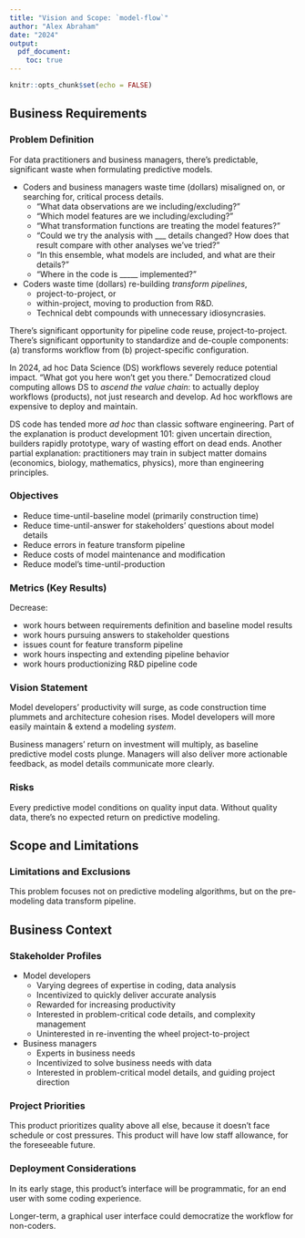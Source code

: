 ```yaml
---
title: "Vision and Scope: `model-flow`"
author: "Alex Abraham"
date: "2024"
output: 
  pdf_document:
    toc: true
---
```


```r
knitr::opts_chunk$set(echo = FALSE)
```

## Business Requirements

### Problem Definition

For data practitioners and business managers,
there's predictable, significant waste when formulating predictive models.

- Coders and business managers waste time (dollars) 
misaligned on, or searching for, critical process details. 
  - "What data observations are we including/excluding?"
  - "Which model features are we including/excluding?"
  - "What transformation functions are treating the model features?" 
  - "Could we try the analysis with ___ details changed? 
  How does that result compare with other analyses we've tried?"
  - "In this ensemble, what models are included, and what are their details?"
  - "Where in the code is _____ implemented?"

- Coders waste time (dollars) re-building _transform pipelines_,
  - project-to-project, or
  - within-project, moving to production from R&D.
  - Technical debt compounds with unnecessary idiosyncrasies. 

There's significant opportunity for pipeline code reuse, project-to-project. 
There's significant opportunity to standardize and de-couple components:
(a) transforms workflow from (b) project-specific configuration. 

In 2024, ad hoc Data Science (DS) workflows severely reduce potential impact.
"What got you here won't get you there." 
Democratized cloud computing allows DS to _ascend the value chain_: 
to actually deploy workflows (products), not just research and develop. 
Ad hoc workflows are expensive to deploy and maintain. 

DS code has tended more _ad hoc_ than classic software engineering. 
Part of the explanation is product development 101: given uncertain direction,
builders rapidly prototype, wary of wasting effort on dead ends.
Another partial explanation: practitioners may train in subject matter domains 
(economics, biology, mathematics, physics), more than engineering principles.

### Objectives

- Reduce time-until-baseline model (primarily construction time)
- Reduce time-until-answer for stakeholders' questions about model details
- Reduce errors in feature transform pipeline
- Reduce costs of model maintenance and modification
- Reduce model's time-until-production

### Metrics (Key Results)

Decrease:

- work hours between requirements definition and baseline model results
- work hours pursuing answers to stakeholder questions
- issues count for feature transform pipeline
- work hours inspecting and extending pipeline behavior
- work hours productionizing R&D pipeline code

### Vision Statement

Model developers' productivity will surge, 
as code construction time plummets and architecture cohesion rises. 
Model developers will more easily maintain & extend a modeling _system_.

Business managers' return on investment will multiply,
as baseline predictive model costs plunge.
Managers will also deliver more actionable feedback,
as model details communicate more clearly.

### Risks

Every predictive model conditions on quality input data.
Without quality data, there's no expected return on predictive modeling.


## Scope and Limitations

### Limitations and Exclusions

This problem focuses not on predictive modeling algorithms, 
but on the pre-modeling data transform pipeline.  


## Business Context

### Stakeholder Profiles

- Model developers
  - Varying degrees of expertise in coding, data analysis
  - Incentivized to quickly deliver accurate analysis
  - Rewarded for increasing productivity
  - Interested in problem-critical code details, and complexity management
  - Uninterested in re-inventing the wheel project-to-project
- Business managers
  - Experts in business needs
  - Incentivized to solve business needs with data
  - Interested in problem-critical model details, and guiding project direction

### Project Priorities

This product prioritizes quality above all else, 
because it doesn't face schedule or cost pressures.
This product will have low staff allowance, for the foreseeable future.

### Deployment Considerations

In its early stage, this product's interface will be programmatic,
for an end user with some coding experience. 

Longer-term, a graphical user interface could democratize the workflow
for non-coders.